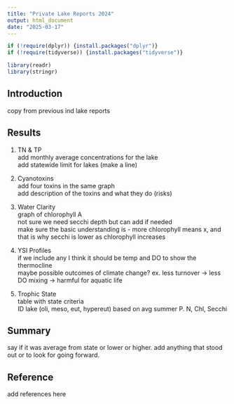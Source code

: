 ```yaml
---
title: "Private Lake Reports 2024"
output: html_document
date: "2025-03-17"
---
```


```r
if (!require(dplyr)) {install.packages("dplyr")}
if (!require(tidyverse)) {install.packages("tidyverse")}

library(readr)
library(stringr)
```

## Introduction
copy from previous ind lake reports


## Results
1. TN & TP\
add monthly average concentrations for the lake\
add statewide limit for lakes (make a line)

2. Cyanotoxins\
add four toxins in the same graph\
add description of the toxins and what they do (risks)

3. Water Clarity\
graph of chlorophyll A\
not sure we need secchi depth but can add if needed\
make sure the basic understanding is - more chlorophyll means x, and that is why secchi is lower as chlorophyll increases

4. YSI Profiles\
if we include any I think it should be temp and DO to show the thermocline\
maybe possible outcomes of climate change? ex. less turnover -> less DO mixing -> harmful for aquatic life

5. Trophic State\
table with state criteria\
ID lake (oli, meso, eut, hypereut) based on avg summer P. N, Chl, Secchi

## Summary
say if it was average from state or lower or higher. add anything that stood out or to look for going forward. 

## Reference
add references here